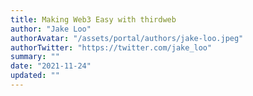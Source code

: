 ```yaml
---
title: Making Web3 Easy with thirdweb
author: "Jake Loo"
authorAvatar: "/assets/portal/authors/jake-loo.jpeg"
authorTwitter: "https://twitter.com/jake_loo"
summary: ""
date: "2021-11-24"
updated: ""
---
```


<MdxNavigation>
  <MdxNavigationItem
    href="/portal/learn/basics-of-web3"
    title="The Basics of Web3"
  />
  <MdxNavigationItem
    href="/portal/learn/create-your-first-project"
    title="Create your First Project"
    next
  />
</MdxNavigation>
